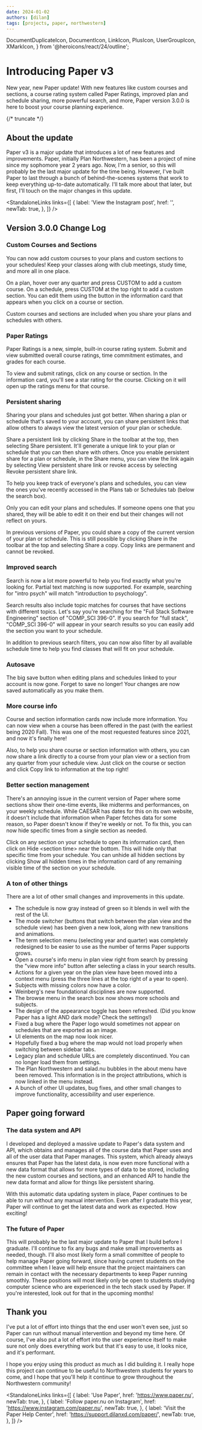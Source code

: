 ```yaml
---
date: 2024-01-02
authors: [dilan]
tags: [projects, paper, northwestern]
---
```


  DocumentDuplicateIcon,
  DocumentIcon,
  LinkIcon,
  PlusIcon,
  UserGroupIcon,
  XMarkIcon,
} from '@heroicons/react/24/outline';

# Introducing Paper v3

New year, new Paper update! With new features like custom courses and sections, a course rating system called Paper Ratings, improved plan and schedule sharing, more powerful search, and more, Paper version 3.0.0 is here to boost your course planning experience.

{/* truncate */}

## About the update

Paper v3 is a major update that introduces a lot of new features and improvements. Paper, initially Plan Northwestern, has been a project of mine since my sophomore year 2 years ago. Now, I'm a senior, so this will probably be the last major update for the time being. However, I've built Paper to last through a bunch of behind-the-scenes systems that work to keep everything up-to-date automatically. I'll talk more about that later, but first, I'll touch on the major changes in this update.

<StandaloneLinks
  links={[
    {
      label: 'View the Instagram post',
      href: '',
      newTab: true,
    },
  ]}
/>

## Version 3.0.0 Change Log

### Custom Courses and Sections

You can now add custom courses to your plans and custom sections to your schedules! Keep your classes along with club meetings, study time, and more all in one place.

On a plan, hover over any quarter and press <IconText Icon={PlusIcon}>CUSTOM</IconText> to add a custom course. On a schedule, press <IconText Icon={PlusIcon}>CUSTOM</IconText> at the top right to add a custom section. You can edit them using the button in the information card that appears when you click on a course or section.

Custom courses and sections are included when you share your plans and schedules with others.

### Paper Ratings

Paper Ratings is a new, simple, built-in course rating system. Submit and view submitted overall course ratings, time commitment estimates, and grades for each course.

To view and submit ratings, click on any course or section. In the information card, you'll see a star rating for the course. Clicking on it will open up the ratings menu for that course.

### Persistent sharing

Sharing your plans and schedules just got better. When sharing a plan or schedule that's saved to your account, you can share persistent links that allow others to always view the latest version of your plan or schedule.

Share a persistent link by clicking <IconText Icon={UserGroupIcon}>Share</IconText> in the toolbar at the top, then selecting <IconText Icon={DocumentIcon}>Share persistent</IconText>. It'll generate a unique link to your plan or schedule that you can then share with others. Once you enable persistent share for a plan or schedule, in the <IconText Icon={UserGroupIcon}>Share</IconText> menu, you can view the link again by selecting <IconText Icon={DocumentIcon}>View persistent share link</IconText> or revoke access by selecting <IconText Icon={XMarkIcon}>Revoke persistent share link</IconText>.

To help you keep track of everyone's plans and schedules, you can view the ones you've recently accessed in the <IconText Icon={RectangleStackIcon}>Plans</IconText> tab or <IconText Icon={CalendarIcon}>Schedules</IconText> tab (below the search box).

Only you can edit your plans and schedules. If someone opens one that you shared, they will be able to edit it on their end but their changes will not reflect on yours.

In previous versions of Paper, you could share a copy of the current version of your plan or schedule. This is still possible by clicking <IconText Icon={UserGroupIcon}>Share</IconText> in the toolbar at the top and selecting <IconText Icon={DocumentDuplicateIcon}>Share a copy</IconText>. Copy links are permanent and cannot be revoked.

### Improved search

Search is now a lot more powerful to help you find exactly what you're looking for. Partial text matching is now supported. For example, searching for "intro psych" will match "introduction to psychology".

Search results also include topic matches for courses that have sections with different topics. Let's say you're searching for the "Full Stack Software Engineering" section of "COMP_SCI 396-0". If you search for "full stack", "COMP_SCI 396-0" will appear in your search results so you can easily add the section you want to your schedule.

In addition to previous search filters, you can now also filter by all available schedule time to help you find classes that will fit on your schedule.

### Autosave

The big save button when editing plans and schedules linked to your account is now gone. Forget to save no longer! Your changes are now saved automatically as you make them.

### More course info

Course and section information cards now include more information. You can now view when a course has been offered in the past (with the earliest being 2020 Fall). This was one of the most requested features since 2021, and now it's finally here!

Also, to help you share course or section information with others, you can now share a link directly to a course from your plan view or a section from any quarter from your schedule view. Just click on the course or section and click <IconText Icon={LinkIcon}>Copy link to information</IconText> at the top right!

### Better section management

There's an annoying issue in the current version of Paper where some sections show their one-time events, like midterms and performances, on your weekly schedule. While CAESAR has dates for this on its own website, it doesn't include that information when Paper fetches data for some reason, so Paper doesn't know if they're weekly or not. To fix this, you can now hide specific times from a single section as needed.

Click on any section on your schedule to open its information card, then click on <IconText>Hide \<section time\></IconText> near the bottom. This will hide only that specific time from your schedule. You can unhide all hidden sections by clicking <IconText>Show all hidden times</IconText> in the information card of any remaining visible time of the section on your schedule.

### A ton of other things

There are a lot of other small changes and improvements in this update.

- The schedule is now gray instead of green so it blends in well with the rest of the UI.
- The mode switcher (buttons that switch between the plan view and the schedule view) has been given a new look, along with new transitions and animations.
- The term selection menu (selecting year and quarter) was completely redesigned to be easier to use as the number of terms Paper supports grows.
- Open a course's info menu in plan view right from search by pressing the "view more info" button after selecting a class in your search results.
- Actions for a given year on the plan view have been moved into a context menu (press the three lines at the top right of a year to open).
- Subjects with missing colors now have a color.
- Weinberg's new foundational disciplines are now supported.
- The browse menu in the search box now shows more schools and subjects.
- The design of the appearance toggle has been refreshed. (Did you know Paper has a light AND dark mode? Check the settings!)
- Fixed a bug where the Paper logo would sometimes not appear on schedules that are exported as an image.
- UI elements on the map now look nicer.
- Hopefully fixed a bug where the map would not load properly when switching between sidebar tabs.
- Legacy plan and schedule URLs are completely discontinued. You can no longer load them from settings.
- The Plan Northwestern and salad.nu bubbles in the about menu have been removed. This information is in the project attributions, which is now linked in the menu instead.
- A bunch of other UI updates, bug fixes, and other small changes to improve functionality, accessibility and user experience.

## Paper going forward

### The data system and API

I developed and deployed a massive update to Paper's data system and API, which obtains and manages all of the course data that Paper uses and all of the user data that Paper manages. This system, which already always ensures that Paper has the latest data, is now even more functional with a new data format that allows for more types of data to be stored, including the new custom courses and sections, and an enhanced API to handle the new data format and allow for things like persistent sharing.

With this automatic data updating system in place, Paper continues to be able to run without any manual intervention. Even after I graduate this year, Paper will continue to get the latest data and work as expected. How exciting!

### The future of Paper

This will probably be the last major update to Paper that I build before I graduate. I'll continue to fix any bugs and make small improvements as needed, though. I'll also most likely form a small committee of people to help manage Paper going forward, since having current students on the committee when I leave will help ensure that the project maintainers can remain in contact with the necessary departments to keep Paper running smoothly. These positions will most likely only be open to students studying computer science who are experienced in the tech stack used by Paper. If you're interested, look out for that in the upcoming months!

## Thank you

I've put a lot of effort into things that the end user won't even see, just so Paper can run without manual intervention and beyond my time here. Of course, I've also put a lot of effort into the user experience itself to make sure not only does everything work but that it's easy to use, it looks nice, and it's performant.

I hope you enjoy using this product as much as I did building it. I really hope this project can continue to be useful to Northwestern students for years to come, and I hope that you'll help it continue to grow throughout the Northwestern community!

<StandaloneLinks
  links={[
    {
      label: 'Use Paper',
      href: 'https://www.paper.nu',
      newTab: true,
    },
    {
      label: 'Follow paper.nu on Instagram',
      href: 'https://www.instagram.com/paper.nu',
      newTab: true,
    },
    {
      label: 'Visit the Paper Help Center',
      href: 'https://support.dilanxd.com/paper/',
      newTab: true,
    },
  ]}
/>

